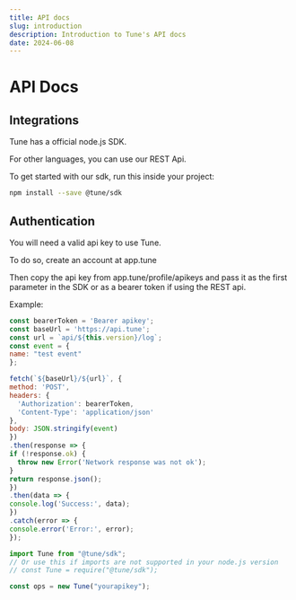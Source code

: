 ```yaml
---
title: API docs
slug: introduction
description: Introduction to Tune's API docs
date: 2024-06-08
---
```



# API Docs

## Integrations

Tune has a official node.js SDK.

For other languages, you can use our REST Api.

To get started with our sdk, run this inside your project:
```bash
npm install --save @tune/sdk
```

## Authentication

You will need a valid api key to use Tune.

To do so, create an account at app.tune

Then copy the api key from app.tune/profile/apikeys and pass it as the first parameter in the SDK or as a bearer token if using the REST api.

Example:
  ```js
const bearerToken = 'Bearer apikey';
const baseUrl = 'https://api.tune';
const url = `api/${this.version}/log`;
const event = {
  name: "test event"
};

fetch(`${baseUrl}/${url}`, {
  method: 'POST',
  headers: {
    'Authorization': bearerToken,
    'Content-Type': 'application/json'
  },
  body: JSON.stringify(event)
})
.then(response => {
  if (!response.ok) {
    throw new Error('Network response was not ok');
  }
  return response.json();
})
.then(data => {
  console.log('Success:', data);
})
.catch(error => {
  console.error('Error:', error);
});
```

  ```js
import Tune from "@tune/sdk";
// Or use this if imports are not supported in your node.js version
// const Tune = require("@tune/sdk");

const ops = new Tune("yourapikey");
```
